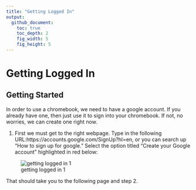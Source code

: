 ```yaml
---
title: "Getting Logged In"
output:
  github_document:
    toc: true
    toc_depth: 2
    fig_width: 5
    fig_height: 5
---
```


# Getting Logged In

## Getting Started

In order to use a chromebook, we need to have a google account.  If you already have one, then just use it to sign into your chromebook.  If not, no worries, we can create one right now.

  1. First we must get to the right webpage.  Type in the following URL:https://accounts.google.com/SignUp?hl=en, or you can search up "How to sign up for google."  Select the option titled "Create your Google account" highlighted in red below:
  
![getting logged in 1](https://cloud.githubusercontent.com/assets/28197711/26593259/4c911c24-4518-11e7-887e-c42074b107fb.png)

  That should take you to the following page and step 2.
  
